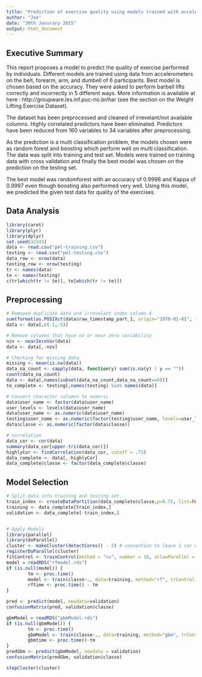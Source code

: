 ```yaml
---
title: "Prediction of exercise quality using models trained with accelerometers data "
author: "Joe"
date: "30th Janurary 2015"
output: html_document
---
```

## Executive Summary
This report proposes a model to predict the quality of exercise performed by individuals. Different models are trained using data from accelerometers on the belt, forearm, arm, and dumbell of 6 participants. Best model is chosen based on the accuracy. They were asked to perform barbell lifts correctly and incorrectly in 5 different ways.  More information is available at here : http://groupware.les.inf.puc-rio.br/har (see the section on the Weight Lifting Exercise Dataset).

The dataset has been preprocessed and cleaned of irrevelant/not available columns. Highly correlated predictors have been eliminated. Predictors have been reduced from 160 variables to 34 variables after preprocessing. 

As the prediction is a multi classification problem, the models chosen were as random forest and boosting which perform well on multi classification. The data was split into training and test set. Models were trained on training data with cross validation and finally the best model was chosen on the prediction on the testing set.

The best model was randomforest with an accuracy of 0.9998 and Kappa of 0.9997 even though boosting also performed very well. 
Using this model, we predicted the given test data for quality of the exercises.

## Data Analysis
```r
library(caret)
library(plyr)
library(dplyr)
set.seed(32343)
data <- read.csv("pml-training.csv")
testing <- read.csv("pml-testing.csv")
data_row <- nrow(data)
testing_row <- nrow(testing)
tr <- names(data)
te <- names(testing)
c(tr[which(tr != te)], te[which(tr != te)])
```

## Preprocessing
```r
# Removed duplicate date and irrevelant index column X
sum(format(as.POSIXct(data$raw_timestamp_part_1, origin="1970-01-01", tz="UTC"),"%d/%m/%Y %H:%M") != data$cvtd_timestamp)
data <- data[,c(-1,-5)]

# Remove columns that have no or near zero variability
nzv <- nearZeroVar(data)
data <- data[,-nzv]

# Checking for missing data
missing <- mean(is.na(data))
data_na_count <- sapply(data, function(y) sum(is.na(y) | y == ""))
count(data_na_count)
data <- data[,names(subset(data_na_count,data_na_count==0))]
te_complete <- testing[,names(testing) %in% names(data)]

# Convert character columns to numeric
data$user_name <- factor(data$user_name)
user_levels <- levels(data$user_name)
data$user_name <- as.numeric(data$user_name)
testing$user_name <- as.numeric(factor(testing$user_name, levels=user_levels))
data$classe <- as.numeric(factor(data$classe))

# correlation 
data_cor <- cor(data)
summary(data_cor[upper.tri(data_cor)])
highlyCor <- findCorrelation(data_cor, cutoff = .75)
data_complete <- data[,-highlyCor]
data_complete$classe <- factor(data_complete$classe)
```

## Model Selection
```r
# Split data into training and testing set. 
train_index <- createDataPartition(data_complete$classe,p=0.75, list=FALSE)
training <- data_complete[train_index,]
validation <- data_complete[-train_index,]


# Apply Models
library(parallel)
library(doParallel)
cluster <- makeCluster(detectCores() - 2) # convention to leave 1 cor e for OS
registerDoParallel(cluster)
fitControl <- trainControl(method = "cv", number = 10, allowParallel = TRUE)
model = readRDS("rfmodel.rds")
if (is.null(model)) {
        tm <- proc.time()
        model <- train(classe~., data=training, method="rf", trControl = fitControl)
        rftime <- proc.time() - tm
}

pred <- predict(model, newdata=validation)
confusionMatrix(pred, validation$classe)

gbmModel = readRDS("gbmModel.rds")
if (is.null(gbmModel)) {
        tm <- proc.time()        
        gbmModel <- train(classe~., data=training, method="gbm", trControl = fitControl)
        gbmtime <- proc.time()-tm
}
predGbm <- predict(gbmModel, newdata = validation)
confusionMatrix(predGbm, validation$classe)

stopCluster(cluster)
```
